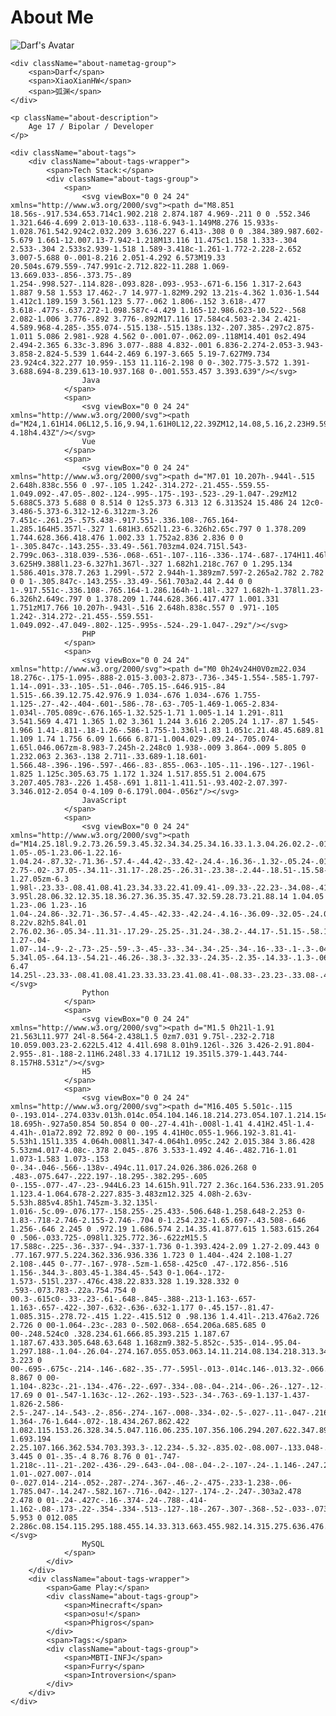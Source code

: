 <div className="about-container">
    <h1>About Me</h1>
    <img src="Darf.jpg" alt="Darf's Avatar" className="about-avatar" />
    
    <div className="about-nametag-group">
        <span>Darf</span>
        <span>XiaoXianHW</span>
        <span>弧渊</span>
    </div>

    <p className="about-description">
        Age 17 / Bipolar / Developer
    </p>

    <div className="about-tags">
        <div className="about-tags-wrapper">
            <span>Tech Stack:</span>
            <div className="about-tags-group">
                <span>
                    <svg viewBox="0 0 24 24" xmlns="http://www.w3.org/2000/svg"><path d="M8.851 18.56s-.917.534.653.714c1.902.218 2.874.187 4.969-.211 0 0 .552.346 1.321.646-4.699 2.013-10.633-.118-6.943-1.149M8.276 15.933s-1.028.761.542.924c2.032.209 3.636.227 6.413-.308 0 0 .384.389.987.602-5.679 1.661-12.007.13-7.942-1.218M13.116 11.475c1.158 1.333-.304 2.533-.304 2.533s2.939-1.518 1.589-3.418c-1.261-1.772-2.228-2.652 3.007-5.688 0-.001-8.216 2.051-4.292 6.573M19.33 20.504s.679.559-.747.991c-2.712.822-11.288 1.069-13.669.033-.856-.373.75-.89 1.254-.998.527-.114.828-.093.828-.093-.953-.671-6.156 1.317-2.643 1.887 9.58 1.553 17.462-.7 14.977-1.82M9.292 13.21s-4.362 1.036-1.544 1.412c1.189.159 3.561.123 5.77-.062 1.806-.152 3.618-.477 3.618-.477s-.637.272-1.098.587c-4.429 1.165-12.986.623-10.522-.568 2.082-1.006 3.776-.892 3.776-.892M17.116 17.584c4.503-2.34 2.421-4.589.968-4.285-.355.074-.515.138-.515.138s.132-.207.385-.297c2.875-1.011 5.086 2.981-.928 4.562 0-.001.07-.062.09-.118M14.401 0s2.494 2.494-2.365 6.33c-3.896 3.077-.888 4.832-.001 6.836-2.274-2.053-3.943-3.858-2.824-5.539 1.644-2.469 6.197-3.665 5.19-7.627M9.734 23.924c4.322.277 10.959-.153 11.116-2.198 0 0-.302.775-3.572 1.391-3.688.694-8.239.613-10.937.168 0-.001.553.457 3.393.639"/></svg>
                    Java
                </span>
                <span>
                    <svg viewBox="0 0 24 24" xmlns="http://www.w3.org/2000/svg"><path d="M24,1.61H14.06L12,5.16,9.94,1.61H0L12,22.39ZM12,14.08,5.16,2.23H9.59L12,6.41l2.41-4.18h4.43Z"/></svg>
                    Vue
                </span>
                <span>
                    <svg viewBox="0 0 24 24" xmlns="http://www.w3.org/2000/svg"><path d="M7.01 10.207h-.944l-.515 2.648h.838c.556 0 .97-.105 1.242-.314.272-.21.455-.559.55-1.049.092-.47.05-.802-.124-.995-.175-.193-.523-.29-1.047-.29zM12 5.688C5.373 5.688 0 8.514 0 12s5.373 6.313 12 6.313S24 15.486 24 12c0-3.486-5.373-6.312-12-6.312zm-3.26 7.451c-.261.25-.575.438-.917.551-.336.108-.765.164-1.285.164H5.357l-.327 1.681H3.652l1.23-6.326h2.65c.797 0 1.378.209 1.744.628.366.418.476 1.002.33 1.752a2.836 2.836 0 0 1-.305.847c-.143.255-.33.49-.561.703zm4.024.715l.543-2.799c.063-.318.039-.536-.068-.651-.107-.116-.336-.174-.687-.174H11.46l-.704 3.625H9.388l1.23-6.327h1.367l-.327 1.682h1.218c.767 0 1.295.134 1.586.401s.378.7.263 1.299l-.572 2.944h-1.389zm7.597-2.265a2.782 2.782 0 0 1-.305.847c-.143.255-.33.49-.561.703a2.44 2.44 0 0 1-.917.551c-.336.108-.765.164-1.286.164h-1.18l-.327 1.682h-1.378l1.23-6.326h2.649c.797 0 1.378.209 1.744.628.366.417.477 1.001.331 1.751zM17.766 10.207h-.943l-.516 2.648h.838c.557 0 .971-.105 1.242-.314.272-.21.455-.559.551-1.049.092-.47.049-.802-.125-.995s-.524-.29-1.047-.29z"/></svg>
                    PHP
                </span>
                <span>
                    <svg viewBox="0 0 24 24" xmlns="http://www.w3.org/2000/svg"><path d="M0 0h24v24H0V0zm22.034 18.276c-.175-1.095-.888-2.015-3.003-2.873-.736-.345-1.554-.585-1.797-1.14-.091-.33-.105-.51-.046-.705.15-.646.915-.84 1.515-.66.39.12.75.42.976.9 1.034-.676 1.034-.676 1.755-1.125-.27-.42-.404-.601-.586-.78-.63-.705-1.469-1.065-2.834-1.034l-.705.089c-.676.165-1.32.525-1.71 1.005-1.14 1.291-.811 3.541.569 4.471 1.365 1.02 3.361 1.244 3.616 2.205.24 1.17-.87 1.545-1.966 1.41-.811-.18-1.26-.586-1.755-1.336l-1.83 1.051c.21.48.45.689.81 1.109 1.74 1.756 6.09 1.666 6.871-1.004.029-.09.24-.705.074-1.65l.046.067zm-8.983-7.245h-2.248c0 1.938-.009 3.864-.009 5.805 0 1.232.063 2.363-.138 2.711-.33.689-1.18.601-1.566.48-.396-.196-.597-.466-.83-.855-.063-.105-.11-.196-.127-.196l-1.825 1.125c.305.63.75 1.172 1.324 1.517.855.51 2.004.675 3.207.405.783-.226 1.458-.691 1.811-1.411.51-.93.402-2.07.397-3.346.012-2.054 0-4.109 0-6.179l.004-.056z"/></svg>
                    JavaScript
                </span>
                <span>
                    <svg viewBox="0 0 24 24" xmlns="http://www.w3.org/2000/svg"><path d="M14.25.18l.9.2.73.26.59.3.45.32.34.34.25.34.16.33.1.3.04.26.02.2-.01.13V8.5l-.05.63-.13.55-.21.46-.26.38-.3.31-.33.25-.35.19-.35.14-.33.1-.3.07-.26.04-.21.02H8.77l-.69.05-.59.14-.5.22-.41.27-.33.32-.27.35-.2.36-.15.37-.1.35-.07.32-.04.27-.02.21v3.06H3.17l-.21-.03-.28-.07-.32-.12-.35-.18-.36-.26-.36-.36-.35-.46-.32-.59-.28-.73-.21-.88-.14-1.05-.05-1.23.06-1.22.16-1.04.24-.87.32-.71.36-.57.4-.44.42-.33.42-.24.4-.16.36-.1.32-.05.24-.01h.16l.06.01h8.16v-.83H6.18l-.01-2.75-.02-.37.05-.34.11-.31.17-.28.25-.26.31-.23.38-.2.44-.18.51-.15.58-.12.64-.1.71-.06.77-.04.84-.02 1.27.05zm-6.3 1.98l-.23.33-.08.41.08.41.23.34.33.22.41.09.41-.09.33-.22.23-.34.08-.41-.08-.41-.23-.33-.33-.22-.41-.09-.41.09zm13.09 3.95l.28.06.32.12.35.18.36.27.36.35.35.47.32.59.28.73.21.88.14 1.04.05 1.23-.06 1.23-.16 1.04-.24.86-.32.71-.36.57-.4.45-.42.33-.42.24-.4.16-.36.09-.32.05-.24.02-.16-.01h-8.22v.82h5.84l.01 2.76.02.36-.05.34-.11.31-.17.29-.25.25-.31.24-.38.2-.44.17-.51.15-.58.13-.64.09-.71.07-.77.04-.84.01-1.27-.04-1.07-.14-.9-.2-.73-.25-.59-.3-.45-.33-.34-.34-.25-.34-.16-.33-.1-.3-.04-.25-.02-.2.01-.13v-5.34l.05-.64.13-.54.21-.46.26-.38.3-.32.33-.24.35-.2.35-.14.33-.1.3-.06.26-.04.21-.02.13-.01h5.84l.69-.05.59-.14.5-.21.41-.28.33-.32.27-.35.2-.36.15-.36.1-.35.07-.32.04-.28.02-.21V6.07h2.09l.14.01zm-6.47 14.25l-.23.33-.08.41.08.41.23.33.33.23.41.08.41-.08.33-.23.23-.33.08-.41-.08-.41-.23-.33-.33-.23-.41-.08-.41.08z"/></svg>
                    Python
                </span>
                <span>
                    <svg viewBox="0 0 24 24" xmlns="http://www.w3.org/2000/svg"><path d="M1.5 0h21l-1.91 21.563L11.977 24l-8.564-2.438L1.5 0zm7.031 9.75l-.232-2.718 10.059.003.23-2.622L5.412 4.41l.698 8.01h9.126l-.326 3.426-2.91.804-2.955-.81-.188-2.11H6.248l.33 4.171L12 19.351l5.379-1.443.744-8.157H8.531z"/></svg>
                    H5
                </span>
                <span>
                    <svg viewBox="0 0 24 24" xmlns="http://www.w3.org/2000/svg"><path d="M16.405 5.501c-.115 0-.193.014-.274.033v.013h.014c.054.104.146.18.214.273.054.107.1.214.154.32l.014-.015c.094-.066.14-.172.14-.333-.04-.047-.046-.094-.08-.14-.04-.067-.126-.1-.18-.153zM5.77 18.695h-.927a50.854 50.854 0 00-.27-4.41h-.008l-1.41 4.41H2.45l-1.4-4.41h-.01a72.892 72.892 0 00-.195 4.41H0c.055-1.966.192-3.81.41-5.53h1.15l1.335 4.064h.008l1.347-4.064h1.095c.242 2.015.384 3.86.428 5.53zm4.017-4.08c-.378 2.045-.876 3.533-1.492 4.46-.482.716-1.01 1.073-1.583 1.073-.153 0-.34-.046-.566-.138v-.494c.11.017.24.026.386.026.268 0 .483-.075.647-.222.197-.18.295-.382.295-.605 0-.155-.077-.47-.23-.944L6.23 14.615h.91l.727 2.36c.164.536.233.91.205 1.123.4-1.064.678-2.227.835-3.483zm12.325 4.08h-2.63v-5.53h.885v4.85h1.745zm-3.32.135l-1.016-.5c.09-.076.177-.158.255-.25.433-.506.648-1.258.648-2.253 0-1.83-.718-2.746-2.155-2.746-.704 0-1.254.232-1.65.697-.43.508-.646 1.256-.646 2.245 0 .972.19 1.686.574 2.14.35.41.877.615 1.583.615.264 0 .506-.033.725-.098l1.325.772.36-.622zM15.5 17.588c-.225-.36-.337-.94-.337-1.736 0-1.393.424-2.09 1.27-2.09.443 0 .77.167.977.5.224.362.336.936.336 1.723 0 1.404-.424 2.108-1.27 2.108-.445 0-.77-.167-.978-.5zm-1.658-.425c0 .47-.172.856-.516 1.156-.344.3-.803.45-1.384.45-.543 0-1.064-.172-1.573-.515l.237-.476c.438.22.833.328 1.19.328.332 0 .593-.073.783-.22a.754.754 0 00.3-.615c0-.33-.23-.61-.648-.845-.388-.213-1.163-.657-1.163-.657-.422-.307-.632-.636-.632-1.177 0-.45.157-.81.47-1.085.315-.278.72-.415 1.22-.415.512 0 .98.136 1.4.41l-.213.476a2.726 2.726 0 00-1.064-.23c-.283 0-.502.068-.654.206a.685.685 0 00-.248.524c0 .328.234.61.666.85.393.215 1.187.67 1.187.67.433.305.648.63.648 1.168zm9.382-5.852c-.535-.014-.95.04-1.297.188-.1.04-.26.04-.274.167.055.053.063.14.11.214.08.134.218.313.346.407.14.11.28.216.427.31.26.16.555.255.81.416.145.094.293.213.44.313.073.05.12.14.214.172v-.02c-.046-.06-.06-.147-.105-.214-.067-.067-.134-.127-.2-.193a3.223 3.223 0 00-.695-.675c-.214-.146-.682-.35-.77-.595l-.013-.014c.146-.013.32-.066.46-.106.227-.06.435-.047.67-.106.106-.027.213-.06.32-.094v-.06c-.12-.12-.21-.283-.334-.395a8.867 8.867 0 00-1.104-.823c-.21-.134-.476-.22-.697-.334-.08-.04-.214-.06-.26-.127-.12-.146-.19-.34-.275-.514a17.69 17.69 0 01-.547-1.163c-.12-.262-.193-.523-.34-.763-.69-1.137-1.437-1.826-2.586-2.5-.247-.14-.543-.2-.856-.274-.167-.008-.334-.02-.5-.027-.11-.047-.216-.174-.31-.235-.38-.24-1.364-.76-1.644-.072-.18.434.267.862.422 1.082.115.153.26.328.34.5.047.116.06.235.107.356.106.294.207.622.347.897.073.14.153.287.247.413.054.073.146.107.167.227-.094.136-.1.334-.154.5-.24.757-.146 1.693.194 2.25.107.166.362.534.703.393.3-.12.234-.5.32-.835.02-.08.007-.133.048-.187v.015c.094.188.188.367.274.555.206.328.566.668.867.895.16.12.287.328.487.402v-.02h-.015c-.043-.058-.1-.086-.154-.133a3.445 3.445 0 01-.35-.4 8.76 8.76 0 01-.747-1.218c-.11-.21-.202-.436-.29-.643-.04-.08-.04-.2-.107-.24-.1.146-.247.273-.32.453-.127.288-.14.642-.188 1.01-.027.007-.014 0-.027.014-.214-.052-.287-.274-.367-.46-.2-.475-.233-1.238-.06-1.785.047-.14.247-.582.167-.716-.042-.127-.174-.2-.247-.303a2.478 2.478 0 01-.24-.427c-.16-.374-.24-.788-.414-1.162-.08-.173-.22-.354-.334-.513-.127-.18-.267-.307-.368-.52-.033-.073-.08-.194-.027-.274.014-.054.042-.075.094-.09.088-.072.335.022.422.062.247.1.455.194.662.334.094.066.195.193.315.226h.14c.214.047.455.014.655.073.355.114.675.28.962.46a5.953 5.953 0 012.085 2.286c.08.154.115.295.188.455.14.33.313.663.455.982.14.315.275.636.476.897.1.14.502.213.682.286.133.06.34.115.46.188.23.14.454.3.67.454.11.076.443.243.463.378z"/></svg>
                    MySQL
                </span>
            </div>
        </div>
        <div className="about-tags-wrapper">
            <span>Game Play:</span>
            <div className="about-tags-group">
                <span>Minecraft</span>
                <span>osu!</span>
                <span>Phigros</span>
            </div>
            <span>Tags:</span>
            <div className="about-tags-group">
                <span>MBTI-INFJ</span>
                <span>Furry</span>
                <span>Introversion</span>
            </div>
        </div>
    </div>
    
</div>